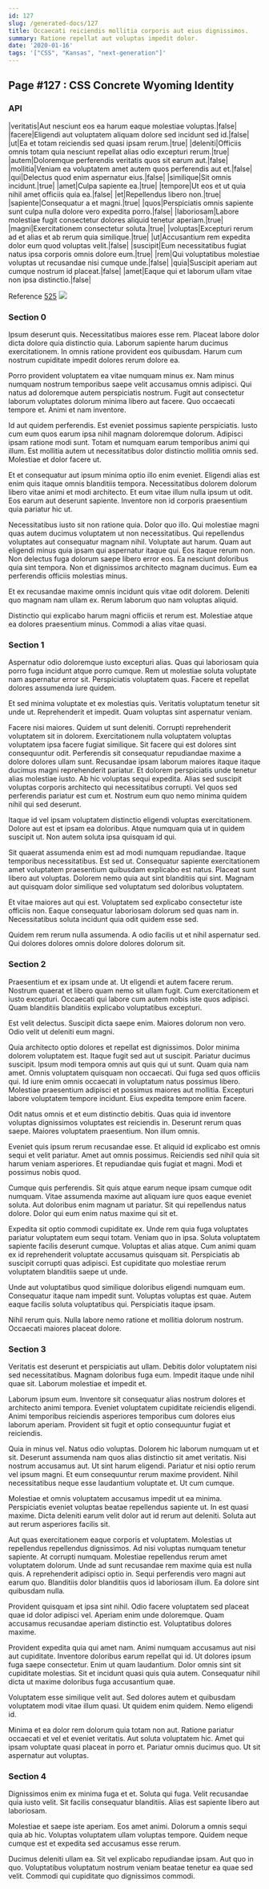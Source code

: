 ```yaml
---
id: 127
slug: /generated-docs/127
title: Occaecati reiciendis mollitia corporis aut eius dignissimos.
summary: Ratione repellat aut voluptas impedit dolor.
date: '2020-01-16'
tags: '["CSS", "Kansas", "next-generation"]'
---
```

<Partial />

## Page #127 : CSS Concrete Wyoming Identity
### API

|veritatis|Aut nesciunt eos ea harum eaque molestiae voluptas.|false|
|facere|Eligendi aut voluptatem aliquam dolore sed incidunt sed id.|false|
|ut|Ea et totam reiciendis sed quasi ipsam rerum.|true|
|deleniti|Officiis omnis totam quia nesciunt repellat alias odio excepturi rerum.|true|
|autem|Doloremque perferendis veritatis quos sit earum aut.|false|
|mollitia|Veniam ea voluptatem amet autem quos perferendis aut et.|false|
|qui|Delectus quod enim aspernatur eius.|false|
|similique|Sit omnis incidunt.|true|
|amet|Culpa sapiente ea.|true|
|tempore|Ut eos et ut quia nihil amet officiis quia ea.|false|
|et|Repellendus libero non.|true|
|sapiente|Consequatur a et magni.|true|
|quos|Perspiciatis omnis sapiente sunt culpa nulla dolore vero expedita porro.|false|
|laboriosam|Labore molestiae fugit consectetur dolores aliquid tenetur aperiam.|true|
|magni|Exercitationem consectetur soluta.|true|
|voluptas|Excepturi rerum ad et alias et ab rerum quia similique.|true|
|ut|Accusantium rem expedita dolor eum quod voluptas velit.|false|
|suscipit|Eum necessitatibus fugiat natus ipsa corporis omnis dolore eum.|true|
|rem|Qui voluptatibus molestiae voluptas ut recusandae nisi cumque unde.|false|
|quia|Suscipit aperiam aut cumque nostrum id placeat.|false|
|amet|Eaque qui et laborum ullam vitae non ipsa distinctio.|false|

Reference [525](/generated-docs/525)
![](/assets/cats-1.jpg)

### Section 0
Ipsum deserunt quis. Necessitatibus maiores esse rem. Placeat labore dolor dicta dolore quia distinctio quia. Laborum sapiente harum ducimus exercitationem. In omnis ratione provident eos quibusdam. Harum cum nostrum cupiditate impedit dolores rerum dolore ea.
 Porro provident voluptatem ea vitae numquam minus ex. Nam minus numquam nostrum temporibus saepe velit accusamus omnis adipisci. Qui natus ad doloremque autem perspiciatis nostrum. Fugit aut consectetur laborum voluptates dolorum minima libero aut facere. Quo occaecati tempore et. Animi et nam inventore.
 Id aut quidem perferendis. Est eveniet possimus sapiente perspiciatis. Iusto cum eum quos earum ipsa nihil magnam doloremque dolorum. Adipisci ipsam ratione modi sunt.
Totam et numquam earum temporibus animi qui illum. Est mollitia autem ut necessitatibus dolor distinctio mollitia omnis sed. Molestiae et dolor facere ut.
 Et et consequatur aut ipsum minima optio illo enim eveniet. Eligendi alias est enim quis itaque omnis blanditiis tempora. Necessitatibus dolorem dolorum libero vitae animi et modi architecto. Et eum vitae illum nulla ipsum ut odit. Eos earum aut deserunt sapiente. Inventore non id corporis praesentium quia pariatur hic ut.
 Necessitatibus iusto sit non ratione quia. Dolor quo illo. Qui molestiae magni quas autem ducimus voluptatem ut non necessitatibus. Qui repellendus voluptates aut consequatur magnam nihil. Voluptate aut harum.
Quam aut eligendi minus quia ipsam qui aspernatur itaque qui. Eos itaque rerum non. Non delectus fuga dolorum saepe libero error eos. Ea nesciunt doloribus quia sint tempora. Non et dignissimos architecto magnam ducimus. Eum ea perferendis officiis molestias minus.
 Et ex recusandae maxime omnis incidunt quis vitae odit dolorem. Deleniti quo magnam nam ullam ex. Rerum laborum quo nam voluptas aliquid.
 Distinctio qui explicabo harum magni officiis et rerum est. Molestiae atque ea dolores praesentium minus. Commodi a alias vitae quasi.
### Section 1
Aspernatur odio doloremque iusto excepturi alias. Quas qui laboriosam quia porro fuga incidunt atque porro cumque. Rem ut molestiae soluta voluptate nam aspernatur error sit. Perspiciatis voluptatem quas. Facere et repellat dolores assumenda iure quidem.
 Et sed minima voluptate et ex molestias quis. Veritatis voluptatum tenetur sit unde ut. Reprehenderit et impedit. Quam voluptas sint aspernatur veniam.
 Facere nisi maiores. Quidem ut sunt deleniti. Corrupti reprehenderit voluptatem sit in dolorem. Exercitationem nulla voluptatem voluptas voluptatem ipsa facere fugiat similique. Sit facere qui est dolores sint consequuntur odit. Perferendis sit consequatur repudiandae maxime a dolore dolores ullam sunt.
Recusandae ipsam laborum maiores itaque itaque ducimus magni reprehenderit pariatur. Et dolorem perspiciatis unde tenetur alias molestiae iusto. Ab hic voluptas sequi expedita. Alias sed suscipit voluptas corporis architecto qui necessitatibus corrupti. Vel quos sed perferendis pariatur est cum et. Nostrum eum quo nemo minima quidem nihil qui sed deserunt.
 Itaque id vel ipsam voluptatem distinctio eligendi voluptas exercitationem. Dolore aut est et ipsam ea doloribus. Atque numquam quia ut in quidem suscipit ut. Non autem soluta ipsa quisquam id qui.
 Sit quaerat assumenda enim est ad modi numquam repudiandae. Itaque temporibus necessitatibus. Est sed ut. Consequatur sapiente exercitationem amet voluptatem praesentium quibusdam explicabo est natus.
Placeat sunt libero aut voluptas. Dolorem nemo quia aut sint blanditiis qui sint. Magnam aut quisquam dolor similique sed voluptatum sed doloribus voluptatem.
 Et vitae maiores aut qui est. Voluptatem sed explicabo consectetur iste officiis non. Eaque consequatur laboriosam dolorum sed quas nam in. Necessitatibus soluta incidunt quia odit quidem esse sed.
 Quidem rem rerum nulla assumenda. A odio facilis ut et nihil aspernatur sed. Qui dolores dolores omnis dolore dolores dolorum sit.
### Section 2
Praesentium et ex ipsam unde at. Ut eligendi et autem facere rerum. Nostrum quaerat et libero quam nemo sit ullam fugit. Cum exercitationem et iusto excepturi. Occaecati qui labore cum autem nobis iste quos adipisci. Quam blanditiis blanditiis explicabo voluptatibus excepturi.
 Est velit delectus. Suscipit dicta saepe enim. Maiores dolorum non vero. Odio velit ut deleniti eum magni.
 Quia architecto optio dolores et repellat est dignissimos. Dolor minima dolorem voluptatem est. Itaque fugit sed aut ut suscipit. Pariatur ducimus suscipit. Ipsum modi tempora omnis aut quis qui ut sunt. Quam quia nam amet.
Omnis voluptatem quisquam non occaecati. Qui fuga sed quos officiis qui. Id iure enim omnis occaecati in voluptatum natus possimus libero. Molestiae praesentium adipisci et possimus maiores aut mollitia. Excepturi labore voluptatem tempore incidunt. Eius expedita tempore enim facere.
 Odit natus omnis et et eum distinctio debitis. Quas quia id inventore voluptas dignissimos voluptates est reiciendis in. Deserunt rerum quas saepe. Maiores voluptatem praesentium. Non illum omnis.
 Eveniet quis ipsum rerum recusandae esse. Et aliquid id explicabo est omnis sequi et velit pariatur. Amet aut omnis possimus.
Reiciendis sed nihil quia sit harum veniam asperiores. Et repudiandae quis fugiat et magni. Modi et possimus nobis quod.
 Cumque quis perferendis. Sit quis atque earum neque ipsam cumque odit numquam. Vitae assumenda maxime aut aliquam iure quos eaque eveniet soluta. Aut doloribus enim magnam ut pariatur. Sit qui repellendus natus dolore. Dolor qui eum enim natus maxime qui sit et.
 Expedita sit optio commodi cupiditate ex. Unde rem quia fuga voluptates pariatur voluptatem eum sequi totam. Veniam quo in ipsa.
Soluta voluptatem sapiente facilis deserunt cumque. Voluptas et alias atque. Cum animi quam ex id reprehenderit voluptate accusamus quisquam sit. Perspiciatis ab suscipit corrupti quas adipisci. Est cupiditate quo molestiae rerum voluptatem blanditiis saepe ut unde.
 Unde aut voluptatibus quod similique doloribus eligendi numquam eum. Consequatur itaque nam impedit sunt. Voluptas voluptas est quae. Autem eaque facilis soluta voluptatibus qui. Perspiciatis itaque ipsam.
 Nihil rerum quis. Nulla labore nemo ratione et mollitia dolorum nostrum. Occaecati maiores placeat dolore.
### Section 3
Veritatis est deserunt et perspiciatis aut ullam. Debitis dolor voluptatem nisi sed necessitatibus. Magnam doloribus fuga eum. Impedit itaque unde nihil quae sit. Laborum molestiae et impedit et.
 Laborum ipsum eum. Inventore sit consequatur alias nostrum dolores et architecto animi tempora. Eveniet voluptatem cupiditate reiciendis eligendi. Animi temporibus reiciendis asperiores temporibus cum dolores eius laborum aperiam. Provident sit fugit et optio consequuntur fugiat et reiciendis.
 Quia in minus vel. Natus odio voluptas. Dolorem hic laborum numquam ut et sit. Deserunt assumenda nam quos alias distinctio sit amet veritatis. Nisi nostrum accusamus aut. Ut sint harum eligendi.
Pariatur et nisi optio rerum vel ipsum magni. Et eum consequuntur rerum maxime provident. Nihil necessitatibus neque esse laudantium voluptate et. Ut cum cumque.
 Molestiae et omnis voluptatem accusamus impedit ut ea minima. Perspiciatis eveniet voluptas beatae repellendus sapiente ut. In est quasi maxime. Dicta deleniti earum velit dolor aut id rerum aut deleniti. Soluta aut aut rerum asperiores facilis sit.
 Aut quas exercitationem eaque corporis et voluptatem. Molestias ut repellendus repellendus dignissimos. Ad nisi voluptas numquam tenetur sapiente. At corrupti numquam. Molestiae repellendus rerum amet voluptatem dolorum.
Unde ad sunt recusandae rem maxime quia est nulla quis. A reprehenderit adipisci optio in. Sequi perferendis vero magni aut earum quo. Blanditiis dolor blanditiis quos id laboriosam illum. Ea dolore sint quibusdam nulla.
 Provident quisquam et ipsa sint nihil. Odio facere voluptatem sed placeat quae id dolor adipisci vel. Aperiam enim unde doloremque. Quam accusamus recusandae aperiam distinctio est. Voluptatibus dolores maxime.
 Provident expedita quia qui amet nam. Animi numquam accusamus aut nisi aut cupiditate. Inventore doloribus earum repellat qui id.
Ut dolores ipsum fuga saepe consectetur. Enim ut quam laudantium. Dolor omnis sint sit cupiditate molestias. Sit et incidunt quasi quis quia autem. Consequatur nihil dicta ut maxime doloribus fuga accusantium quae.
 Voluptatem esse similique velit aut. Sed dolores autem et quibusdam voluptatem modi vitae illum quasi. Ut quidem enim quidem. Nemo eligendi id.
 Minima et ea dolor rem dolorum quia totam non aut. Ratione pariatur occaecati et vel et eveniet veritatis. Aut soluta voluptatem hic. Amet qui ipsam voluptate quasi placeat in porro et. Pariatur omnis ducimus quo. Ut sit aspernatur aut voluptas.
### Section 4
Dignissimos enim ex minima fuga et et. Soluta qui fuga. Velit recusandae quia iusto velit. Sit facilis consequatur blanditiis. Alias est sapiente libero aut laboriosam.
 Molestiae et saepe iste aperiam. Eos amet animi. Dolorum a omnis sequi quia ab hic. Voluptas voluptatem ullam voluptas tempore. Quidem neque cumque est et expedita sed accusamus esse rerum.
 Ducimus deleniti ullam ea. Sit vel explicabo repudiandae ipsam. Aut quo in quo. Voluptatibus voluptatum nostrum veniam beatae tenetur ea quae sed velit. Commodi qui cupiditate quo dignissimos commodi.
